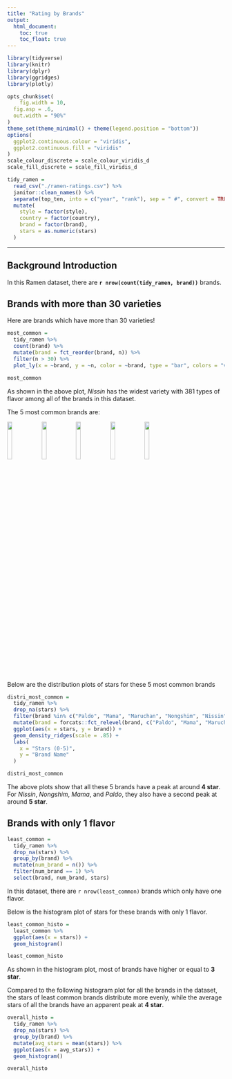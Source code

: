 ```yaml
---
title: "Rating by Brands"
output: 
  html_document:
    toc: true
    toc_float: true
---
```


```r
library(tidyverse)
library(knitr)
library(dplyr)
library(ggridges)
library(plotly)

opts_chunk$set(
	fig.width = 10, 
  fig.asp = .6,
  out.width = "90%"
)
theme_set(theme_minimal() + theme(legend.position = "bottom"))
options(
  ggplot2.continuous.colour = "viridis",
  ggplot2.continuous.fill = "viridis"
)
scale_colour_discrete = scale_colour_viridis_d
scale_fill_discrete = scale_fill_viridis_d
```

```r
tidy_ramen = 
  read_csv("./ramen-ratings.csv") %>% 
  janitor::clean_names() %>% 
  separate(top_ten, into = c("year", "rank"), sep = " #", convert = TRUE) %>% 
  mutate(
    style = factor(style),
    country = factor(country),
    brand = factor(brand),
    stars = as.numeric(stars)
  )
```

---
## Background Introduction 
In this Ramen dataset, there are **`r nrow(count(tidy_ramen, brand))`** brands.

## Brands with more than 30 varieties

Here are brands which have more than 30 varieties!
```r
most_common = 
  tidy_ramen %>%
  count(brand) %>%
  mutate(brand = fct_reorder(brand, n)) %>%
  filter(n > 30) %>%
  plot_ly(x = ~brand, y = ~n, color = ~brand, type = "bar", colors = "viridis") 

most_common
```

As shown in the above plot, *Nissin* has the widest variety with 381 types of flavor among all of the brands in this dataset. 

The 5 most common brands are:

<img src="pictures/nissin.jpg" style="width:15%"> <img src="pictures/nongshim.jpg" style="width:15%"> <img src="pictures/maruchan.png" style="width:15%"> <img src="pictures/mama.jpg" style="width:15%"> <img src="pictures/paldo.png" style="width:15%">

Below are the distribution plots of stars for these 5 most common brands

```r
distri_most_common = 
  tidy_ramen %>%
  drop_na(stars) %>%
  filter(brand %in% c("Paldo", "Mama", "Maruchan", "Nongshim", "Nissin")) %>%
  mutate(brand = forcats::fct_relevel(brand, c("Paldo", "Mama", "Maruchan", "Nongshim", "Nissin"))) %>% 
  ggplot(aes(x = stars, y = brand)) +
  geom_density_ridges(scale = .85) +
  labs(
    x = "Stars (0-5)",
    y = "Brand Name"
  )

distri_most_common
```

The above plots show that all these 5 brands have a peak at around **4 star**. 
For *Nissin*, *Nongshim*, *Mama*, and *Paldo*, they also have a second peak at around **5 star**.

## Brands with only 1 flavor

```r
least_common = 
  tidy_ramen %>%
  drop_na(stars) %>%
  group_by(brand) %>%
  mutate(num_brand = n()) %>%
  filter(num_brand == 1) %>%
  select(brand, num_brand, stars)
```

In this dataset, there are `r nrow(least_common)` brands which only have one flavor. 

Below is the histogram plot of stars for these brands with only 1 flavor.

```r
least_common_histo = 
  least_common %>%
  ggplot(aes(x = stars)) + 
  geom_histogram()

least_common_histo
```

As shown in the histogram plot, most of brands have higher or equal to **3 star**. 

Compared to the following histogram plot for all the brands in the dataset, the stars of least common brands distribute more evenly, while the average stars of all the brands have an apparent peak at **4 star**.
```r
overall_histo = 
  tidy_ramen %>%
  drop_na(stars) %>%
  group_by(brand) %>%
  mutate(avg_stars = mean(stars)) %>%
  ggplot(aes(x = avg_stars)) + 
  geom_histogram()

overall_histo
```